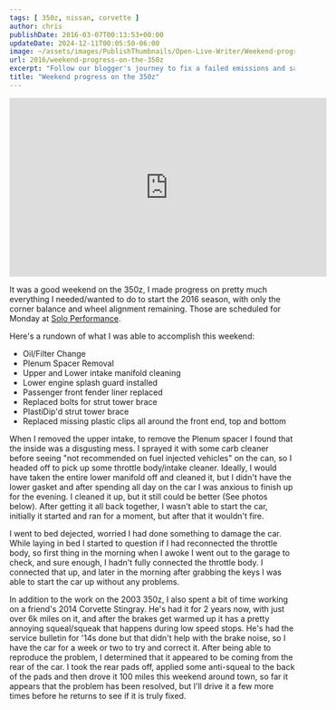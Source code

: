 ```yaml
---
tags: [ 350z, nissan, corvette ]
author: chris
publishDate: 2016-03-07T00:13:53+00:00
updateDate: 2024-12-11T00:05:50-06:00
image: ~/assets/images/PublishThumbnails/Open-Live-Writer/Weekend-progress-on-the-350z_140A7/2016-03-05_21.33.33_2.jpg
url: 2016/weekend-progress-on-the-350z
excerpt: "Follow our blogger's journey to fix a failed emissions and safety test on his car, from finding leaks to tackling repairs and passing the retest."
title: "Weekend progress on the 350z"
---
```


<iframe width="560" height="315" src="https://www.youtube.com/embed/W_L9OQWg1vE?si=Yeplfbtnr_ntK6UL" title="YouTube video player" frameborder="0" allow="accelerometer; autoplay; clipboard-write; encrypted-media; gyroscope; picture-in-picture; web-share" referrerpolicy="strict-origin-when-cross-origin" allowfullscreen></iframe>

It was a good weekend on the 350z, I made progress on pretty much everything I needed/wanted to do to start the 2016 season, with only the corner balance and wheel alignment remaining. Those are scheduled for Monday at [Solo Performance](https://www.SoloPerformance.com).

Here's a rundown of what I was able to accomplish this weekend:
- Oil/Filter Change
- Plenum Spacer Removal
- Upper and Lower intake manifold cleaning
- Lower engine splash guard installed
- Passenger front fender liner replaced
- Replaced bolts for strut tower brace
- PlastiDip'd strut tower brace
- Replaced missing plastic clips all around the front end, top and bottom

When I removed the upper intake, to remove the Plenum spacer I found that the inside was a disgusting mess. I sprayed it with some carb cleaner before seeing "not recommended on fuel injected vehicles" on the can, so I headed off to pick up some throttle body/intake cleaner. Ideally, I would have taken the entire lower manifold off and cleaned it, but I didn't have the lower gasket and after spending all day on the car I was anxious to finish up for the evening. I cleaned it up, but it still could be better (See photos below). After getting it all back together, I wasn't able to start the car, initially it started and ran for a moment, but after that it wouldn't fire.

I went to bed dejected, worried I had done something to damage the car. While laying in bed I started to question if I had reconnected the throttle body, so first thing in the morning when I awoke I went out to the garage to check, and sure enough, I hadn't fully connected the throttle body. I connected that up, and later in the morning after grabbing the keys I was able to start the car up without any problems.

In addition to the work on the 2003 350z, I also spent a bit of time working on a friend's 2014 Corvette Stingray. He's had it for 2 years now, with just over 6k miles on it, and after the brakes get warmed up it has a pretty annoying squeal/squeak that happens during low speed stops. He's had the service bulletin for '14s done but that didn't help with the brake noise, so I have the car for a week or two to try and correct it. After being able to reproduce the problem, I determined that it appeared to be coming from the rear of the car. I took the rear pads off, applied some anti-squeal to the back of the pads and then drove it 100 miles this weekend around town, so far it appears that the problem has been resolved, but I'll drive it a few more times before he returns to see if it is truly fixed.
<WindImage 
    src="/src/assets/images/PublishThumbnails/Open-Live-Writer/Weekend-progress-on-the-350z_140A7/2016-03-05 11.29.47_2.jpg" 
    alt="350z Parts before Unboxing" 
    title="350z Parts before Unboxing" 
    width={600} 
    height={400} 
    layout="responsive" 
/>

<WindImage 
    src="/src/assets/images/PublishThumbnails/Open-Live-Writer/Weekend-progress-on-the-350z_140A7/2016-03-05 19.51.37_2.jpg" 
    alt="350z Splash Guard Installed" 
    title="350z Splash Guard Installed" 
    width={600} 
    height={400} 
    layout="responsive" 
/>

<WindImage 
    src="/src/assets/images/PublishThumbnails/Open-Live-Writer/Weekend-progress-on-the-350z_140A7/2016-03-05 20.38.07_2.jpg" 
    alt="Lower intake manifold" 
    title="Lower intake manifold" 
    width={600} 
    height={400} 
    layout="responsive" 
/>

<WindImage 
    src="/src/assets/images/PublishThumbnails/Open-Live-Writer/Weekend-progress-on-the-350z_140A72016-03-05_21.33.33_2.jpg" 
    alt="Lower intake manifold after cleaning" 
    title="Lower intake manifold after cleaning" 
    width={600} 
    height={400} 
    layout="responsive" 
/>

<WindImage 
    src="/src/assets/images/PublishThumbnails/Open-Live-Writer/Weekend-progress-on-the-350z_140A7/2016-03-06 18.37.40_2.jpg" 
    alt="Strut tower bar getting plasti-dipped" 
    title="Strut tower bar getting plasti-dipped" 
    width={600} 
    height={400} 
    layout="responsive" 
/>
<WindImage 
    src="/src/assets/images/PublishThumbnails/Open-Live-Writer/Weekend-progress-on-the-350z_140A7/2016-03-06 18.54.30_2.jpg" 
    alt="Strut tower bar installed after getting plasti-dipped" 
    title="Strut tower bar installed after getting plasti-dipped" 
    width={600} 
    height={400} 
    layout="responsive" 
/>
